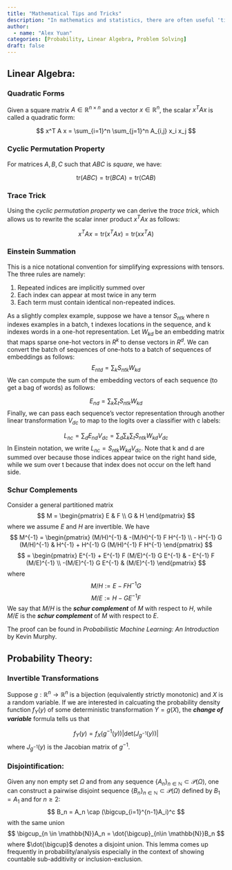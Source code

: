 ```yaml
---
title: "Mathematical Tips and Tricks"
description: "In mathematics and statistics, there are often useful 'tips and tricks' to know. I hope to document at least a few of these. This post will likely be forever a work in progress, as I come across new 'tips and tricks.'"
author:
  - name: "Alex Yuan"
categories: [Probability, Linear Algebra, Problem Solving]
draft: false
---
```

## Linear Algebra:
### Quadratic Forms
Given a square matrix $A \in \mathbb{R}^{n \times n}$ and a vector $x \in \mathbb{R}^n$, 
the scalar $x^T A x$ is called a quadratic form:

$$
x^T A x = \sum_{i=1}^n \sum_{j=1}^n A_{i,j} x_i x_j
$$

### Cyclic Permutation Property
For matrices $A, B, C$ such that $ABC$ is *square*, we have:

$$
\text{tr}(ABC) = \text{tr}(BCA) = \text{tr}(CAB)
$$

### Trace Trick
Using the *cyclic permutation property* we can derive the *trace trick*, 
which allows us to rewrite the scalar inner product $x^T A x$ as follows:

$$
x^T A x = \text{tr}(x^T A x) = \text{tr}(x x^T A)
$$

### Einstein Summation
This is a nice notational convention for simplifying expressions with tensors. The three rules are namely:

1) Repeated indices are implicitly summed over
2) Each index can appear at most twice in any term
3) Each term must contain identical non-repeated indices.

As a slightly complex example, suppose we have a tensor $S_{ntk}$ where n indexes examples in a batch, t indexes locations in the sequence, and k indexes words in a one-hot representation. Let $W_{kd}$ be an embedding matrix that maps sparse one-hot vectors in $R^k$ to dense vectors in $R^d$. We can convert the batch of sequences of one-hots to a batch of sequences of embeddings as follows:
$$
E_{ntd} = \sum_kS_{ntk}W_{kd}
$$
We can compute the sum of the embedding vectors of each sequence (to get a bag of words) as follows:

$$
E_{nd} = \sum_k \sum_t S_{ntk}W_{kd}
$$
Finally, we can pass each sequence's vector representation through another linear transformation $V_{dc}$ to map to the logits over a classifier with c labels:

$$
L_{nc} = \sum_dE_{nd}V_{dc}=\sum_d \sum_k \sum_tS_{ntk}W_{kd}V_{dc}
$$
In Einstein notation, we write $L_{nc}=S_{ntk}W_{kd}V_{dc}$. Note that k and d are summed over because those indices appear twice on the right hand side, while we sum over t because that index does not occur on the left hand side.

### Schur Complements
Consider a general partitioned matrix 
$$
M = \begin{pmatrix}
E & F \\
G & H
\end{pmatrix}
$$
where we assume $E$ and $H$ are invertible. We have 
$$
M^{-1} =
\begin{pmatrix}
(M/H)^{-1} & -(M/H)^{-1} F H^{-1} \\
- H^{-1} G (M/H)^{-1} & H^{-1} + H^{-1} G (M/H)^{-1} F H^{-1}
\end{pmatrix}
$$
$$
= \begin{pmatrix}
E^{-1} + E^{-1} F (M/E)^{-1} G E^{-1} & - E^{-1} F (M/E)^{-1} \\
-(M/E)^{-1} G E^{-1} & (M/E)^{-1}
\end{pmatrix}
$$
where 
$$
M/H := E - F H^{-1} G
$$
$$
M/E := H - G E^{-1} F
$$
We say that $M/H$ is the ***schur complement*** of $M$ with respect to $H$, while $M/E$ is the ***schur complement*** of $M$ with respect to $E$. 

The proof can be found in *Probabilistic Machine Learning: An Introduction* by Kevin Murphy.


## Probability Theory:
### Invertible Transformations
Suppose $g:\mathbb{R}^n \to \mathbb{R}^n$ is a bijection (equivalently strictly monotonic) and $X$ is a random variable. If we are interested in calcuating the probability density function $f_Y(y)$ of some deterministic transformation $Y=g(X)$, the ***change of variable*** formula tells us that 

$$
f_Y(y) = f_X(g^{-1}(y))|\text{det}(J_{g^{-1}}(y))|
$$
where $J_{g^{-1}}(y)$ is the Jacobian matrix of $g^{-1}$.

### Disjointification: 
Given any non empty set $\Omega$ and from any sequence $\{A_n\}_{n \in \mathbb{N}} \subset \mathcal{P}(\Omega)$, one can construct a pairwise disjoint sequence $\{B_n\}_{n \in \mathbb{N}} \subset \mathcal{P}(\Omega)$ defined by $B_1=A_1$ and for $n \geq 2:$
$$
B_n = A_n \cap (\bigcup_{i=1}^{n-1}A_i)^c
$$
with the same union 
$$
\bigcup_{n \in \mathbb{N}}A_n = \dot{\bigcup}_{n\in \mathbb{N}}B_n
$$
where $\dot{\bigcup}$ denotes a disjoint union. This lemma comes up frequently in probability/analysis especially in the context of showing countable sub-additivity or inclusion-exclusion.
